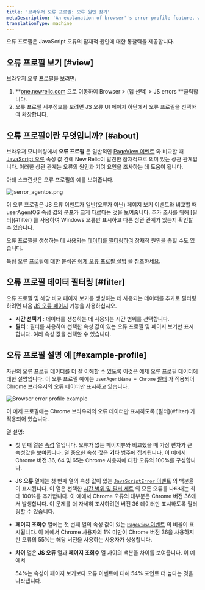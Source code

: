 ```yaml
---
title: '브라우저 오류 프로필: 오류 원인 찾기'
metaDescription: 'An explanation of browser''s error profile feature, which gives you insight about your JavaScript errors.'
translationType: machine
---
```




오류 프로필은 JavaScript 오류의 잠재적 원인에 대한 통찰력을 제공합니다.

## 오류 프로필 보기 [#view]

브라우저 오류 프로필을 보려면:

1. **[one.newrelic.com](https://one.newrelic.com) 으로 이동하여 Browser > (앱 선택) > JS errors **클릭합니다.
2. 오류 프로필 세부정보를 보려면 JS 오류 UI 페이지 하단에서 오류 프로필을 선택하여 확장합니다.

## 오류 프로필이란 무엇입니까? [#about]

브라우저 모니터링에서 **오류 프로필** 은 일반적인 [PageView 이벤트](/docs/insights/insights-data-sources/default-data/browser-default-events-attributes-insights#browser-attributes-table) 와 비교할 때 [JavaScript 오류](/docs/insights/insights-data-sources/default-data/browser-default-events-attributes-insights#javascriptError-attributes) 속성 값 간에 New Relic이 발견한 잠재적으로 의미 있는 상관 관계입니다. 이러한 상관 관계는 오류의 원인과 기여 요인을 조사하는 데 도움이 됩니다.

아래 스크린샷은 오류 프로필의 예를 보여줍니다.

<img
  title="jserror_agentos.png"
  alt="jserror_agentos.png"
  src={jserrorAgentos}
/>

<figcaption>
  이 오류 프로필은 JS 오류 이벤트가 일반(오류가 아닌) 페이지 보기 이벤트와 비교할 때 userAgentOS 속성 값의 분포가 크게 다르다는 것을 보여줍니다. 추가 조사를 위해 [필터](#filter) 를 사용하여 Windows 오류만 표시하고 다른 상관 관계가 있는지 확인할 수 있습니다.
</figcaption>

오류 프로필을 생성하는 데 사용되는 [데이터를 필터링하여](#filter) 잠재적 원인을 좁힐 수도 있습니다.

특정 오류 프로필에 대한 분석은 [예제 오류 프로필 설명](#example-profile) 을 참조하세요.

## 오류 프로필 데이터 필터링 [#filter]

오류 프로필 및 해당 비교 페이지 보기를 생성하는 데 사용되는 데이터를 추가로 필터링하려면 다음 [JS 오류 페이지](/docs/browser/new-relic-browser/browser-pro-features/javascript-errors-page-examine-errors-over-time) 기능을 사용하십시오.

* **시간 선택기** : 데이터를 생성하는 데 사용되는 시간 범위를 선택합니다.
* **필터** : 필터를 사용하여 선택한 속성 값이 있는 오류 프로필 및 페이지 보기만 표시합니다. 여러 속성 값을 선택할 수 있습니다.

## 오류 프로필 설명 예 [#example-profile]

자신의 오류 프로필 데이터를 더 잘 이해할 수 있도록 이것은 예제 오류 프로필 데이터에 대한 설명입니다. 이 오류 프로필 예에는 `userAgentName = Chrome` [필터](#filter) 가 적용되어 Chrome 브라우저의 오류 데이터만 표시하고 있습니다.

<img
  title="Browser-error-profile-example.png"
  alt="Browser error profile example"
  src={browserErrorProfileExample}
/>

<figcaption>
  이 예제 프로필에는 Chrome 브라우저의 오류 데이터만 표시하도록 [필터](#filter) 가 적용되어 있습니다.
</figcaption>

열 설명:

* 첫 번째 열은 [속성](/docs/using-new-relic/welcome-new-relic/getting-started/glossary#attribute) 열입니다. 오류가 없는 페이지뷰와 비교했을 때 가장 편차가 큰 속성값을 보여줍니다. 덜 중요한 속성 값은 **기타** 범주에 집계됩니다. 이 예에서 Chrome 버전 36, 64 및 65는 Chrome 사용자에 대한 오류의 100%를 구성합니다.

* **JS 오류** 열에는 첫 번째 열의 속성 값이 있는 [`JavaScriptError` 이벤트](/docs/insights/insights-data-sources/default-data/browser-default-events-attributes-insights#javascriptError-attributes) 의 백분율이 표시됩니다. 이 열은 선택한 [시간 범위 및 필터 세트](#filter) 의 모든 오류를 나타내는 최대 100%를 추가합니다. 이 예에서 Chrome 오류의 대부분은 Chrome 버전 36에서 발생합니다. 이 문제를 더 자세히 조사하려면 버전 36 데이터만 표시하도록 필터링할 수 있습니다.

* **페이지 조회수** 열에는 첫 번째 열의 속성 값이 있는 [`PageView` 이벤트](/docs/insights/insights-data-sources/default-data/browser-default-events-attributes-insights#browser-attributes-table) 의 비율이 표시됩니다. 이 예에서 Chrome 사용자의 1% 미만이 Chrome 버전 36을 사용하지만 오류의 55%는 해당 버전을 사용하는 사용자가 생성합니다.

* **차이** 열은 **JS 오류** 열과 **페이지 조회수** 열 사이의 백분율 차이를 보여줍니다. 이 예에서

  <Icon name="nr-caret-up"/>

  54%는 속성이 페이지 보기보다 오류 이벤트에 대해 54% 포인트 더 높다는 것을 나타냅니다.